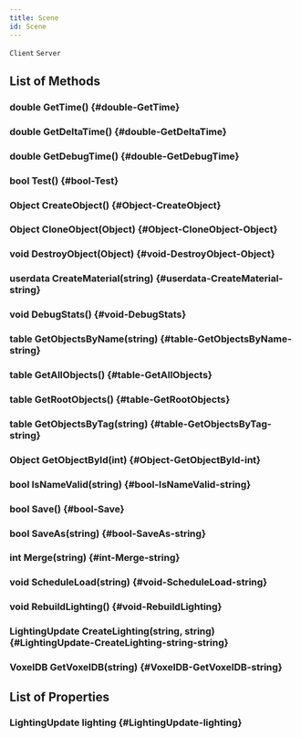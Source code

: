 ```yaml
---
title: Scene
id: Scene
---
```

`Client`
`Server`

## List of Methods

### double GetTime() {#double-GetTime}

### double GetDeltaTime() {#double-GetDeltaTime}

### double GetDebugTime() {#double-GetDebugTime}

### bool Test() {#bool-Test}

### Object CreateObject() {#Object-CreateObject}

### Object CloneObject(Object) {#Object-CloneObject-Object}

### void DestroyObject(Object) {#void-DestroyObject-Object}

### userdata CreateMaterial(string) {#userdata-CreateMaterial-string}

### void DebugStats() {#void-DebugStats}

### table GetObjectsByName(string) {#table-GetObjectsByName-string}

### table GetAllObjects() {#table-GetAllObjects}

### table GetRootObjects() {#table-GetRootObjects}

### table GetObjectsByTag(string) {#table-GetObjectsByTag-string}

### Object GetObjectById(int) {#Object-GetObjectById-int}

### bool IsNameValid(string) {#bool-IsNameValid-string}

### bool Save() {#bool-Save}

### bool SaveAs(string) {#bool-SaveAs-string}

### int Merge(string) {#int-Merge-string}

### void ScheduleLoad(string) {#void-ScheduleLoad-string}

### void RebuildLighting() {#void-RebuildLighting}

### LightingUpdate CreateLighting(string, string) {#LightingUpdate-CreateLighting-string-string}

### VoxelDB GetVoxelDB(string) {#VoxelDB-GetVoxelDB-string}

## List of Properties

### LightingUpdate lighting {#LightingUpdate-lighting}

